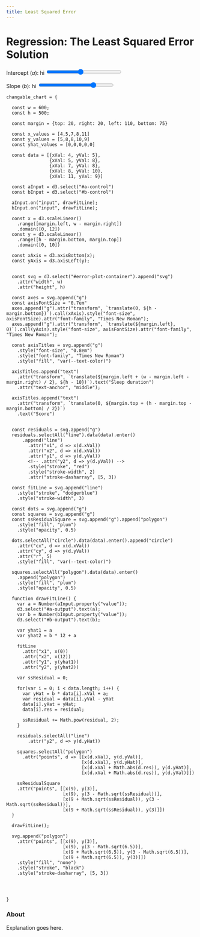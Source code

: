 ```yaml
---
title: Least Squared Error
---
```


# Regression: The Least Squared Error Solution

<label>Intercept ($a$): <span id="a-output">hi</span>
<input id="a-control" type="range" class="form-range" value="4.5" min="0" max="10" step="0.01"></label>

<label>Slope ($b$): <span id="b-output">hi</span>
<input id="b-control" type="range" class="form-range" value="0.5" min="-1" max="1" step="0.01"></label>

::: {#error-plot-container}
:::

```ojs

changable_chart = {

  const w = 600;
  const h = 500;
  
  const margin = {top: 20, right: 20, left: 110, bottom: 75}

  const x_values = [4,5,7,8,11]
  const y_values = [5,8,8,10,9]
  const yhat_values = [0,0,0,0,0]
  
  const data = [{xVal: 4, yVal: 5},
                {xVal: 5, yVal: 8},
                {xVal: 7, yVal: 8},
                {xVal: 8, yVal: 10},
                {xVal: 11, yVal: 9}]
                
  const aInput = d3.select("#a-control")
  const bInput = d3.select("#b-control")
  
  aInput.on("input", drawFitLine);
  bInput.on("input", drawFitLine);
  
  const x = d3.scaleLinear()
    .range([margin.left, w - margin.right])
    .domain([0, 12])
  const y = d3.scaleLinear()
    .range([h - margin.bottom, margin.top])
    .domain([0, 10])
  
  const xAxis = d3.axisBottom(x);
  const yAxis = d3.axisLeft(y);
  
  
  const svg = d3.select("#error-plot-container").append("svg")
    .attr("width", w)
    .attr("height", h)
    
  const axes = svg.append("g")
  const axisFontSize = "0.7em"
  axes.append("g").attr("transform", `translate(0, ${h - margin.bottom})`).call(xAxis).style("font-size", axisFontSize).attr("font-family", "Times New Roman");
  axes.append("g").attr("transform", `translate(${margin.left}, 0)`).call(yAxis).style("font-size", axisFontSize).attr("font-family", "Times New Roman");
  
  const axisTitles = svg.append("g")
    .style("font-size", "0.8em")
    .style("font-family", "Times New Roman")
    .style("fill", "var(--text-color)")
  
  axisTitles.append("text")
    .attr("transform", `translate(${margin.left + (w - margin.left - margin.right) / 2}, ${h - 10})`).text("Sleep duration")
    .attr("text-anchor", "middle");
  
  axisTitles.append("text")
    .attr("transform", `translate(0, ${margin.top + (h - margin.top - margin.bottom) / 2})`)
    .text("Score")
    
  
  const residuals = svg.append("g")
  residuals.selectAll("line").data(data).enter()
      .append("line")
        .attr("x1", d => x(d.xVal))
        .attr("x2", d => x(d.xVal))
        .attr("y1", d => y(d.yVal))
        <!-- .attr("y2", d => y(d.yVal)) -->
        .style("stroke", "red")
        .style("stroke-width", 2)
        .attr("stroke-dasharray", [5, 3])
        
  const fitLine = svg.append("line")
    .style("stroke", "dodgerblue")
    .style("stroke-width", 3)
    
  const dots = svg.append("g")
  const squares = svg.append("g")
  const ssResidualSquare = svg.append("g").append("polygon")
    .style("fill", "plum")
    .style("opacity", 0.5)
    
  dots.selectAll("circle").data(data).enter().append("circle")
    .attr("cx", d => x(d.xVal))
    .attr("cy", d => y(d.yVal))
    .attr("r", 5)
    .style("fill", "var(--text-color)")
    
  squares.selectAll("polygon").data(data).enter()
    .append("polygon")
    .style("fill", "plum")
    .style("opacity", 0.5)
    
  function drawFitLine() {
    var a = Number(aInput.property("value"));
    d3.select("#a-output").text(a);
    var b = Number(bInput.property("value"));
    d3.select("#b-output").text(b);
    
    var yhat1 = a
    var yhat2 = b * 12 + a
    
    fitLine
      .attr("x1", x(0))
      .attr("x2", x(12))
      .attr("y1", y(yhat1))
      .attr("y2", y(yhat2))
      
    var ssResidual = 0;
    
    for(var i = 0; i < data.length; i++) {
      var yHat = b * data[i].xVal + a;
      var residual = data[i].yVal - yHat
      data[i].yHat = yHat;
      data[i].res = residual;
      
      ssResidual += Math.pow(residual, 2);
    }
    
    residuals.selectAll("line")
        .attr("y2", d => y(d.yHat))
        
    squares.selectAll("polygon")
      .attr("points", d => [[x(d.xVal), y(d.yVal)],
                            [x(d.xVal), y(d.yHat)],
                            [x(d.xVal + Math.abs(d.res)), y(d.yHat)],
                            [x(d.xVal + Math.abs(d.res)), y(d.yVal)]])
                            
    ssResidualSquare
    .attr("points", [[x(9), y(3)],
                     [x(9), y(3 - Math.sqrt(ssResidual))],
                     [x(9 + Math.sqrt(ssResidual)), y(3 - Math.sqrt(ssResidual))],
                     [x(9 + Math.sqrt(ssResidual)), y(3)]])
  }
  
  drawFitLine();
  
  svg.append("polygon")
    .attr("points", [[x(9), y(3)],
                     [x(9), y(3 - Math.sqrt(6.5))],
                     [x(9 + Math.sqrt(6.5)), y(3 - Math.sqrt(6.5))],
                     [x(9 + Math.sqrt(6.5)), y(3)]])
    .style("fill", "none")
    .style("stroke", "black")
    .style("stroke-dasharray", [5, 3])
    

  

}
```

<style>

.form-range {
    width: 200px;
}

</style>


### About

Explanation goes here.